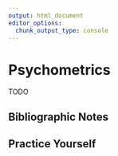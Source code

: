 ```yaml
---
output: html_document
editor_options: 
  chunk_output_type: console
---
```

# Psychometrics {#psychometrics}
TODO


## Bibliographic Notes

## Practice Yourself
